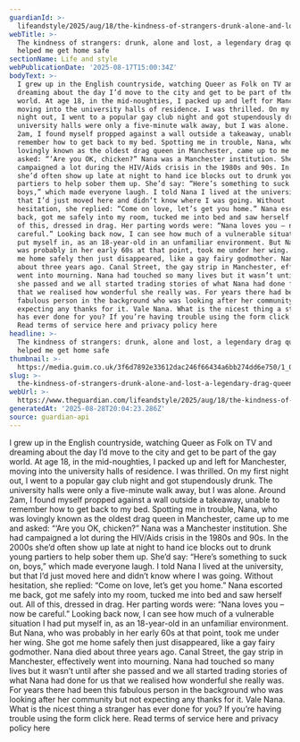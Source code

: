 ```yaml
---
guardianId: >-
  lifeandstyle/2025/aug/18/the-kindness-of-strangers-drunk-alone-and-lost-a-legendary-drag-queen-helped-me-get-home-safe
webTitle: >-
  The kindness of strangers: drunk, alone and lost, a legendary drag queen
  helped me get home safe 
sectionName: Life and style
webPublicationDate: '2025-08-17T15:00:34Z'
bodyText: >-
  I grew up in the English countryside, watching Queer as Folk on TV and
  dreaming about the day I’d move to the city and get to be part of the gay
  world. At age 18, in the mid-noughties, I packed up and left for Manchester,
  moving into the university halls of residence. I was thrilled. On my first
  night out, I went to a popular gay club night and got stupendously drunk. The
  university halls were only a five-minute walk away, but I was alone. Around
  2am, I found myself propped against a wall outside a takeaway, unable to
  remember how to get back to my bed. Spotting me in trouble, Nana, who was
  lovingly known as the oldest drag queen in Manchester, came up to me and
  asked: “‘Are you OK, chicken?” Nana was a Manchester institution. She had
  campaigned a lot during the HIV/Aids crisis in the 1980s and 90s. In the 2000s
  she’d often show up late at night to hand ice blocks out to drunk young
  partiers to help sober them up. She’d say: “Here’s something to suck on,
  boys,” which made everyone laugh. I told Nana I lived at the university, but
  that I’d just moved here and didn’t know where I was going. Without
  hesitation, she replied: “Come on love, let’s get you home.” Nana escorted me
  back, got me safely into my room, tucked me into bed and saw herself out. All
  of this, dressed in drag. Her parting words were: “Nana loves you – now be
  careful.” Looking back now, I can see how much of a vulnerable situation I had
  put myself in, as an 18-year-old in an unfamiliar environment. But Nana, who
  was probably in her early 60s at that point, took me under her wing. She got
  me home safely then just disappeared, like a gay fairy godmother. Nana died
  about three years ago. Canal Street, the gay strip in Manchester, effectively
  went into mourning. Nana had touched so many lives but it wasn’t until after
  she passed and we all started trading stories of what Nana had done for us
  that we realised how wonderful she really was. For years there had been this
  fabulous person in the background who was looking after her community but not
  expecting any thanks for it. Vale Nana. What is the nicest thing a stranger
  has ever done for you? If you’re having trouble using the form click here.
  Read terms of service here and privacy policy here
headline: >-
  The kindness of strangers: drunk, alone and lost, a legendary drag queen
  helped me get home safe 
thumbnail: >-
  https://media.guim.co.uk/3f6d7892e33612dac246f66434a6bb274dd6e750/1_0_3487_2791/500.jpg
slug: >-
  the-kindness-of-strangers-drunk-alone-and-lost-a-legendary-drag-queen-helped-me-get-home-safe
webUrl: >-
  https://www.theguardian.com/lifeandstyle/2025/aug/18/the-kindness-of-strangers-drunk-alone-and-lost-a-legendary-drag-queen-helped-me-get-home-safe
generatedAt: '2025-08-28T20:04:23.286Z'
source: guardian-api
---
```

I grew up in the English countryside, watching Queer as Folk on TV and dreaming about the day I’d move to the city and get to be part of the gay world. At age 18, in the mid-noughties, I packed up and left for Manchester, moving into the university halls of residence. I was thrilled. On my first night out, I went to a popular gay club night and got stupendously drunk. The university halls were only a five-minute walk away, but I was alone. Around 2am, I found myself propped against a wall outside a takeaway, unable to remember how to get back to my bed. Spotting me in trouble, Nana, who was lovingly known as the oldest drag queen in Manchester, came up to me and asked: “‘Are you OK, chicken?” Nana was a Manchester institution. She had campaigned a lot during the HIV/Aids crisis in the 1980s and 90s. In the 2000s she’d often show up late at night to hand ice blocks out to drunk young partiers to help sober them up. She’d say: “Here’s something to suck on, boys,” which made everyone laugh. I told Nana I lived at the university, but that I’d just moved here and didn’t know where I was going. Without hesitation, she replied: “Come on love, let’s get you home.” Nana escorted me back, got me safely into my room, tucked me into bed and saw herself out. All of this, dressed in drag. Her parting words were: “Nana loves you – now be careful.” Looking back now, I can see how much of a vulnerable situation I had put myself in, as an 18-year-old in an unfamiliar environment. But Nana, who was probably in her early 60s at that point, took me under her wing. She got me home safely then just disappeared, like a gay fairy godmother. Nana died about three years ago. Canal Street, the gay strip in Manchester, effectively went into mourning. Nana had touched so many lives but it wasn’t until after she passed and we all started trading stories of what Nana had done for us that we realised how wonderful she really was. For years there had been this fabulous person in the background who was looking after her community but not expecting any thanks for it. Vale Nana. What is the nicest thing a stranger has ever done for you? If you’re having trouble using the form click here. Read terms of service here and privacy policy here
